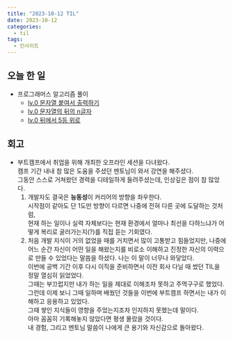```yaml
---
title: "2023-10-12 TIL"
date: 2023-10-12
categories:
  - til
tags:
  - 인사이트
---
```


## 오늘 한 일

- 프로그래머스 알고리즘 풀이
  - [lv.0 문자열 붙여서 출력하기](https://makepin2r.github.io/algorithm-programmers/181946/)
  - [lv.0 문자열의 뒤의 n글자](https://makepin2r.github.io/algorithm-programmers/181910/)
  - [lv.0 뒤에서 5등 위로](https://makepin2r.github.io/algorithm-programmers/181852/)

## 회고

- 부트캠프에서 취업을 위해 개최한 오프라인 세션을 다녀왔다.  
  캠프 기간 내내 참 많은 도움을 주셨던 멘토님이 와서 강연을 해주셨다.  
  그동안 스스로 거쳐왔던 경력을 디테일하게 들려주셨는데, 인상깊은 점이 참 많았다.
  1. 개발자도 결국은 **능동성**이 커리어의 방향을 좌우한다.  
     시작점이 같아도 단 1도만 방향이 다르면 나중에 전혀 다른 곳에 도달하는 것처럼,  
     현재 하는 일이나 실력 자체보다는 현재 환경에서 얼마나 최선을 다하느냐가 어떻게 복리로 굴러가는지(?)를 직접 듣는 기회였다.
  2. 처음 개발 지식이 거의 없었을 때를 거치면서 많이 고통받고 힘들었지만, 나중에 어느 순간 자신이 어떤 일을 해왔는지를 비로소 이해하고 진정한 자신의 이력으로 만들 수 있었다는 말씀을 하셨다. 나는 이 말이 너무나 와닿았다.  
     이번에 공백 기간 이후 다시 이직을 준비하면서 이전 회사 다닐 때 썼던 TIL을 정말 열심히 읽었었다.  
     그때는 부끄럽지만 내가 하는 일을 제대로 이해조차 못하고 주먹구구로 했었다.  
     그런데 이제 보니 그때 일하며 배웠던 것들을 이번에 부트캠프 하면서는 내가 이해하고 응용하고 있었다.  
     그때 쌓인 지식들이 영향을 주었는지조차 인지하지 못했는데 말이다.  
     아마 꼼꼼히 기록해놓지 않았다면 평생 몰랐을 것이다.  
     내 경험, 그리고 멘토님 말씀이 나에게 큰 용기와 자신감으로 돌아왔다.
